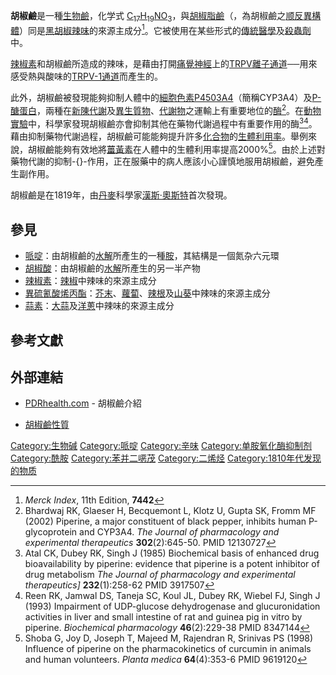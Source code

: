 {{Chembox
| Name = 胡椒鹼<br>Piperine
| ImageFile = Piperin.svg <!-- | ImageSize = 200px -->
| ImageName = 胡椒鹼的結構式
| IUPACName = 1-[5-(1,3-Benzodioxol-5-yl)-1-oxo-<br>2,4-pentadienyl]piperidine
| Section1 = 
  {{Chembox Identifiers
| CASNo = 94-62-2
| CASNo_Ref = {{cascite|correct|CAS}}
|  SMILES  =  O=C(/C=C/C=C/C2=CC=C<br>(OCO3)C3=C2)N1CCCCC1
|  IUPHAR_ligand  =  2489
|  ChEBI_Ref  = {{ebicite|changed|EBI}}|  ChEBI  =  28821
|  ChEMBL_Ref  = {{ebicite|changed|EBI}}|  ChEMBL  =  43185
|    UNII_Ref  = {{fdacite|changed|FDA}}|  UNII  =  U71XL721QK
|   PubChem  =  638024
|   ChemSpiderID_Ref  = {{chemspidercite|changed|chemspider}}|  ChemSpiderID  =  553590
|   InChI  =  1/C17H19NO3/c19-17(18-10-4-1-5-11-18)7-3-2-6-14-8-9-15-16(12-14)21-13-20-15/h2-3,6-9,12H,1,4-5,10-11,13H2/b6-2+,7-3+
|   InChIKey  =  MXXWOMGUGJBKIW-YPCIICBEBY
|   StdInChI_Ref  = {{stdinchicite|changed|chemspider}}|  StdInChI  =  1S/C17H19NO3/c19-17(18-10-4-1-5-11-18)7-3-2-6-14-8-9-15-16(12-14)21-13-20-15/h2-3,6-9,12H,1,4-5,10-11,13H2/b6-2+,7-3+
|   StdInChIKey_Ref  = {{stdinchicite|changed|chemspider}}|  StdInChIKey  =  MXXWOMGUGJBKIW-YPCIICBESA-N
  }}
| Section2 = 
  {{Chembox Properties
| Formula = C<sub>17</sub>H<sub>19</sub>NO<sub>3</sub>
| MolarMass = 285.338
| Density = 1.193
| MeltingPt = 130 ℃
| BoilingPt = 分解
  }}
}}

'''胡椒鹼'''是一種[[生物鹼|生物鹼]]，化学式 [[C17H19NO3|C<sub>17</sub>H<sub>19</sub>NO<sub>3</sub>]]，與[[胡椒脂鹼|胡椒脂鹼]]（{{lang|en|chavicine}}，為胡椒鹼之[[顺反异构|顺反]][[同分異構體|異構體]]）同是[[黑胡椒|黑胡椒]][[辣|辣味]]的來源主成分<ref>''Merck Index'', 11th Edition, '''7442'''</ref>。它被使用在某些形式的[[傳統醫學|傳統醫學]]及[[殺蟲劑|殺蟲劑]]中。

[[辣椒素|辣椒素]]和胡椒鹼所造成的辣味，是藉由打開[[痛覺神經|痛覺神經]]上的[[TRPV|TRPV]][[離子通道|離子通道]]──用來感受熱與酸味的[[TRPV-1通道|TRPV-1通道]]而產生的。

此外，胡椒鹼被發現能夠抑制人體中的[[細胞色素P4503A4|細胞色素P4503A4]]（簡稱CYP3A4）及[[P-醣蛋白|P-醣蛋白]]，兩種在[[新陳代謝|新陳代謝]]及[[異生質物|異生質物]]、[[代謝物|代謝物]]之運輸上有重要地位的[[酶|酶]]<ref>Bhardwaj RK, Glaeser H, Becquemont L, Klotz U, Gupta SK, Fromm MF (2002) Piperine, a major constituent of black pepper, inhibits human P-glycoprotein and CYP3A4. ''The Journal of pharmacology and experimental therapeutics'' '''302'''(2):645-50. PMID 12130727</ref>。在[[動物實驗|動物實驗]]中，科學家發現胡椒鹼亦會抑制其他在藥物代謝過程中有重要作用的酶<ref>Atal CK, Dubey RK, Singh J (1985) Biochemical basis of enhanced drug bioavailability by piperine: evidence that piperine is a potent inhibitor of drug metabolism ''The Journal of pharmacology and experimental therapeutics]'' '''232'''(1):258-62 PMID 3917507</ref><ref>Reen RK, Jamwal DS, Taneja SC, Koul JL, Dubey RK, Wiebel FJ, Singh J (1993) Impairment of UDP-glucose dehydrogenase and glucuronidation activities in liver and small intestine of rat and guinea pig in vitro by piperine. ''Biochemical pharmacology'' '''46'''(2):229-38 PMID 8347144</ref>。藉由抑制藥物代謝過程，胡椒鹼可能能夠提升許多[[化合物|化合物]]的[[生體利用率|生體利用率]]。舉例來說，胡椒鹼能夠有效地將[[薑黃素|薑黃素]]在人體中的生體利用率提高2000%<ref>Shoba G, Joy D, Joseph T, Majeed M, Rajendran R, Srinivas PS (1998) Influence of piperine on the pharmacokinetics of curcumin in animals and human volunteers. ''Planta medica'' '''64'''(4):353-6 PMID 9619120</ref>。由於上述對藥物代謝的抑制-{}-作用，正在服藥中的病人應該小心謹慎地服用胡椒鹼，避免產生副作用。

胡椒鹼是在1819年，由[[丹麥|丹麥]]科學家[[漢斯·奧斯特|漢斯·奧斯特]]首次發現。

== 參見 ==
* [[哌啶|哌啶]]：由胡椒鹼的[[水解|水解]]所產生的一種[[胺|胺]]，其結構是一個氮杂六元環
* [[胡椒酸|胡椒酸]]：由胡椒鹼的[[水解|水解]]所產生的另一半产物
* [[辣椒素|辣椒素]]：[[辣椒|辣椒]]中辣味的來源主成分
* [[異硫氰酸烯丙酯|異硫氰酸烯丙酯]]：[[芥末|芥末]]、[[蘿蔔|蘿蔔]]、[[辣根|辣根]]及[[山葵|山葵]]中辣味的來源主成分
* [[蒜素|蒜素]]：[[大蒜|大蒜]]及[[洋蔥|洋蔥]]中辣味的來源主成分

== 參考文獻 ==
{{Reflist}}

== 外部連結 ==

* {{en}}[http://www.pdrhealth.com/drug_info/nmdrugprofiles/nutsupdrugs/pip_0322.shtml PDRhealth.com] - 胡椒鹼介紹
* {{en}}[https://web.archive.org/web/20070929090827/http://www.sciencelab.com/xMSDS-Piperine-9926579#search=%22piperine%20MSDS%22 胡椒鹼性質]

{{Authority control}}
[[Category:生物碱|Category:生物碱]]
[[Category:哌啶|Category:哌啶]]
[[Category:辛味|Category:辛味]]
[[Category:单胺氧化酶抑制剂|Category:单胺氧化酶抑制剂]]
[[Category:酰胺|Category:酰胺]]
[[Category:苯并二𫫇茂|Category:苯并二𫫇茂]]
[[Category:二烯烃|Category:二烯烃]]
[[Category:1810年代发现的物质|Category:1810年代发现的物质]]